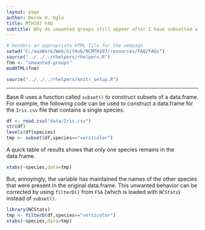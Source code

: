```yaml
---
layout: page
author: Derek H. Ogle
title: MTH107 FAQ
subtitle: Why do unwanted groups still appear after I have subsetted a data.frame?
---
```


```r
# Renders an appropriate HTML file for the webpage
setwd("C:/aaaWork/Web/GitHub/NCMTH107/resources/FAQ/FAQs")
source("../../../rhelpers/rhelpers.R")
fnm <- "unwanted-groups"
modHTML(fnm)
```

```r
source("../../../rhelpers/knitr_setup.R")
```

----

Base R uses a function called `subset()` to construct subsets of a data.frame.  For example, the following code can be used to construct a data.frame for the `Iris.csv` file that contains a single species.
```r
df <- read.csv("data/Iris.csv")
str(df)
levels(df$species)
tmp <- subset(df,species=="versicolor")
```

A quick table of results shows that only one species remains in the data.frame.
```r
xtabs(~species,data=tmp)
```

But, annoyingly, the variable has maintained the names of the other species that were present in the original data.frame.  This unwanted behavior can be corrected by using `filterD()` from `FSA` (which is loaded with `NCStats`) instead of `subset()`.
```r
library(NCStats)
tmp <- filterD(df,species=="versicolor")
xtabs(~species,data=tmp)
```
